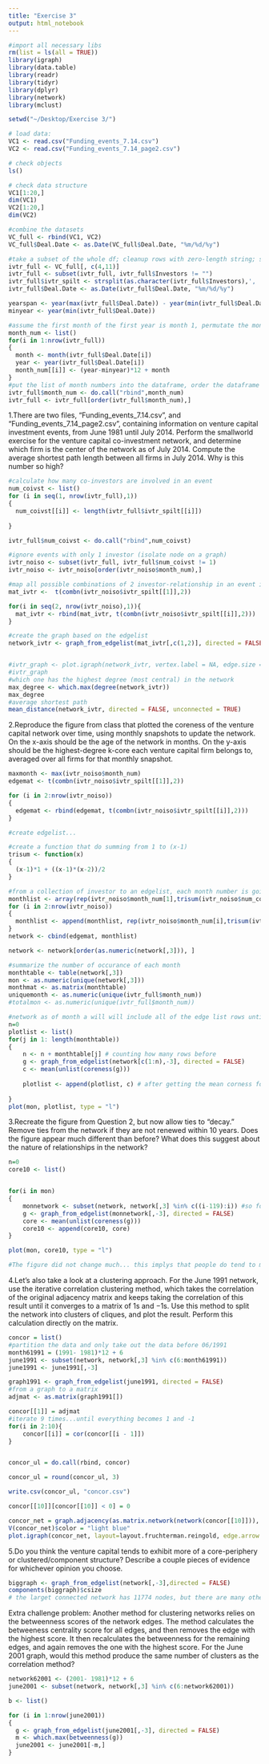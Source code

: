 ```yaml
---
title: "Exercise 3"
output: html_notebook
---
```


```r
#import all necessary libs
rm(list = ls(all = TRUE))
library(igraph)
library(data.table)
library(readr)
library(tidyr)
library(dplyr)
library(network)
library(mclust)

setwd("~/Desktop/Exercise 3/")

# load data:
VC1 <- read.csv("Funding_events_7.14.csv")
VC2 <- read.csv("Funding_events_7.14_page2.csv")

# check objects
ls()

# check data structure
VC1[1:20,]
dim(VC1)
VC2[1:20,]
dim(VC2)

#combine the datasets
VC_full <- rbind(VC1, VC2)
VC_full$Deal.Date <- as.Date(VC_full$Deal.Date, "%m/%d/%y")

#take a subset of the whole df; cleanup rows with zero-length string; sperate investors; prep date
ivtr_full <- VC_full[, c(4,11)]
ivtr_full <- subset(ivtr_full, ivtr_full$Investors != "")
ivtr_full$ivtr_spilt <- strsplit(as.character(ivtr_full$Investors),', ',fixed=TRUE)
ivtr_full$Deal.Date <- as.Date(ivtr_full$Deal.Date, "%m/%d/%y")

yearspan <- year(max(ivtr_full$Deal.Date)) - year(min(ivtr_full$Deal.Date))
minyear <- year(min(ivtr_full$Deal.Date))

#assume the first month of the first year is month 1, permutate the month number to each dealdate
month_num <- list()
for(i in 1:nrow(ivtr_full))
{
  month <- month(ivtr_full$Deal.Date[i])
  year <- year(ivtr_full$Deal.Date[i])
  month_num[[i]] <- (year-minyear)*12 + month
}
#put the list of month numbers into the dataframe, order the dataframe by the month number
ivtr_full$month_num <- do.call("rbind",month_num)
ivtr_full <- ivtr_full[order(ivtr_full$month_num),]
```

1.There are two files, “Funding_events_7.14.csv”, and “Funding_events_7.14_page2.csv”, containing information on venture capital investment events, from June 1981 until July 2014. Perform the smallworld exercise for the venture capital co-investment network, and determine which firm is the center of the network as of July 2014. Compute the average shortest path length between all firms in July 2014. Why is this number so high?

```r
#calculate how many co-investors are involved in an event
num_coivst <- list()
for (i in seq(1, nrow(ivtr_full),1))
{
  num_coivst[[i]] <- length(ivtr_full$ivtr_spilt[[i]])
  
}

ivtr_full$num_coivst <- do.call("rbind",num_coivst)

#ignore events with only 1 investor (isolate node on a graph)
ivtr_noiso <- subset(ivtr_full, ivtr_full$num_coivst != 1)
ivtr_noiso <- ivtr_noiso[order(ivtr_noiso$month_num),]

#map all possible combinations of 2 investor-relationship in an event into a matrix, after transpose the matrix, we get an edge list
mat_ivtr <-  t(combn(ivtr_noiso$ivtr_spilt[[1]],2))

for(i in seq(2, nrow(ivtr_noiso),1)){
  mat_ivtr <- rbind(mat_ivtr, t(combn(ivtr_noiso$ivtr_spilt[[i]],2)))
}
```

```r
#create the graph based on the edgelist
network_ivtr <- graph_from_edgelist(mat_ivtr[,c(1,2)], directed = FALSE)


#ivtr_graph <- plot.igraph(network_ivtr, vertex.label = NA, edge.size = 1, layout=layout.fruchterman.reingold, vertex.size = 3)
#ivtr_graph
#which one has the highest degree (most central) in the network
max_degree <- which.max(degree(network_ivtr))
max_degree
#average shortest path
mean_distance(network_ivtr, directed = FALSE, unconnected = TRUE)


```

2.Reproduce the figure from class that plotted the coreness of the venture capital network over time, using monthly snapshots to update the network. On the x-axis should be the age of the network in months. On the y-axis should be the highest-degree k-core each venture capital firm belongs to, averaged over all firms for that monthly snapshot.



```r
maxmonth <- max(ivtr_noiso$month_num)
edgemat <- t(combn(ivtr_noiso$ivtr_spilt[[1]],2))

for (i in 2:nrow(ivtr_noiso))
{
  edgemat <- rbind(edgemat, t(combn(ivtr_noiso$ivtr_spilt[[i]],2)))
}

#create edgelist...
```

```r
#create a function that do summing from 1 to (x-1)
trisum <- function(x)
{
  (x-1)*1 + ((x-1)*(x-2))/2
}

#from a collection of investor to an edgelist, each month number is going to repete trisum(# of coinvestors) times in rows.
monthlist <- array(rep(ivtr_noiso$month_num[1],trisum(ivtr_noiso$num_coivst[[1]])))
for (i in 2:nrow(ivtr_noiso))
{
  monthlist <- append(monthlist, rep(ivtr_noiso$month_num[i],trisum(ivtr_noiso$num_coivst[[i]])))
}
network <- cbind(edgemat, monthlist)

network <- network[order(as.numeric(network[,3])), ]
```

```r
#summarize the number of occurance of each month
monthtable <- table(network[,3])
mon <- as.numeric(unique(network[,3]))
monthmat <- as.matrix(monthtable)
uniquemonth <- as.numeric(unique(ivtr_full$month_num))
#totalmon <- as.numeric(unique(ivtr_full$month_num))
```

```r
#network as of month a will will include all of the edge list rows until the end of month a
n=0
plotlist <- list()
for(j in 1: length(monthtable))
{
    n <- n + monthtable[j] # counting how many rows before
    g <- graph_from_edgelist(network[c(1:n),-3], directed = FALSE)
    c <- mean(unlist(coreness(g)))
    
    plotlist <- append(plotlist, c) # after getting the mean corness for each month, place it into the holder
    
}
plot(mon, plotlist, type = "l")
```


3.Recreate the figure from Question 2, but now allow ties to “decay.” Remove ties from the network if they are not renewed within 10 years. Does the figure appear much different than before? What does this suggest about the nature of relationships in the network?
```r

n=0
core10 <- list()


for(i in mon)
{
    monnetwork <- subset(network, network[,3] %in% c((i-119):i)) #so for each month, looking for last 10 years' edgelist
    g <- graph_from_edgelist(monnetwork[,-3], directed = FALSE) 
    core <- mean(unlist(coreness(g)))
    core10 <- append(core10, core)
}

plot(mon, core10, type = "l")

#The figure did not change much... this implys that people do tend to maintain their relationship in a social network, and this is a small world...
```


4.Let’s also take a look at a clustering approach. For the June 1991 network, use the iterative correlation clustering method, which takes the correlation of the original adjacency matrix and keeps taking the correlation of this result until it converges to a matrix of 1s and −1s. Use this method to split the network into clusters of cliques, and plot the result. Perform this calculation directly on the matrix.
```r
concor = list()
#partition the data and only take out the data before 06/1991
month61991 = (1991- 1981)*12 + 6
june1991 <- subset(network, network[,3] %in% c(6:month61991))
june1991 <- june1991[,-3]

graph1991 <- graph_from_edgelist(june1991, directed = FALSE)
#from a graph to a matrix
adjmat <- as.matrix(graph1991[])

concor[[1]] = adjmat
#iterate 9 times...until everything becomes 1 and -1
for(i in 2:10){
	concor[[i]] = cor(concor[[i - 1]])
}


concor_ul = do.call(rbind, concor)

concor_ul = round(concor_ul, 3)

write.csv(concor_ul, "concor.csv")

concor[[10]][concor[[10]] < 0] = 0

concor_net = graph.adjacency(as.matrix.network(network(concor[[10]])), "undirected")
V(concor_net)$color = "light blue"
plot.igraph(concor_net, layout=layout.fruchterman.reingold, edge.arrow.size=.5, vertex.label.color="black", vertex.label = NA)
```

5.Do you think the venture capital tends to exhibit more of a core-periphery or clustered/component structure? Describe a couple pieces of evidence for whichever opinion you choose.
```r
biggraph <- graph_from_edgelist(network[,-3],directed = FALSE)
components(biggraph)$csize
# the larget connected network has 11774 nodes, but there are many other little relationships scatter around. So this is a sign of
```

Extra challenge problem: Another method for clustering networks relies on the betweenness scores of the network edges. The method calculates the betweeness centrality score for all edges, and then removes the edge with the highest score. It then recalculates the betweenness for the remaining edges, and again removes the one with the highest score. For the June 2001 graph, would this method produce the same number of clusters as the correlation method?

```r
network62001 <- (2001- 1981)*12 + 6
june2001 <- subset(network, network[,3] %in% c(6:network62001))

b <- list()

for (i in 1:nrow(june2001))
{
  g <- graph_from_edgelist(june2001[,-3], directed = FALSE) 
  m <- which.max(betweenness(g))
  june2001 <- june2001[-m,]
}

```

